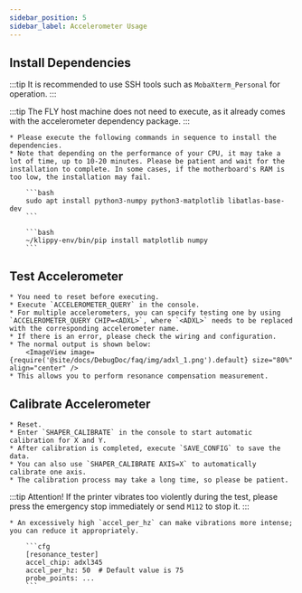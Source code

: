 ```yaml
---
sidebar_position: 5
sidebar_label: Accelerometer Usage
---
```




## Install Dependencies

:::tip
It is recommended to use SSH tools such as `MobaXterm_Personal` for operation.
:::

:::tip
The FLY host machine does not need to execute, as it already comes with the accelerometer dependency package.
:::

    * Please execute the following commands in sequence to install the dependencies.
    * Note that depending on the performance of your CPU, it may take a lot of time, up to 10-20 minutes. Please be patient and wait for the installation to complete. In some cases, if the motherboard's RAM is too low, the installation may fail.

        ```bash
        sudo apt install python3-numpy python3-matplotlib libatlas-base-dev
        ```

        ```bash
        ~/klippy-env/bin/pip install matplotlib numpy
        ```

## Test Accelerometer

    * You need to reset before executing.
    * Execute `ACCELEROMETER_QUERY` in the console.
    * For multiple accelerometers, you can specify testing one by using `ACCELEROMETER_QUERY CHIP=<ADXL>`, where `<ADXL>` needs to be replaced with the corresponding accelerometer name.
    * If there is an error, please check the wiring and configuration.
    * The normal output is shown below:
        <ImageView image={require('@site/docs/DebugDoc/faq/img/adxl_1.png').default} size="80%" align="center" />
    * This allows you to perform resonance compensation measurement.


## Calibrate Accelerometer

    * Reset.
    * Enter `SHAPER_CALIBRATE` in the console to start automatic calibration for X and Y.
    * After calibration is completed, execute `SAVE_CONFIG` to save the data.
    * You can also use `SHAPER_CALIBRATE AXIS=X` to automatically calibrate one axis.
    * The calibration process may take a long time, so please be patient.

:::tip
Attention! If the printer vibrates too violently during the test, please press the emergency stop immediately or send `M112` to stop it.
:::

    * An excessively high `accel_per_hz` can make vibrations more intense; you can reduce it appropriately.

        ```cfg
        [resonance_tester]
        accel_chip: adxl345
        accel_per_hz: 50  # Default value is 75
        probe_points: ...
        ```